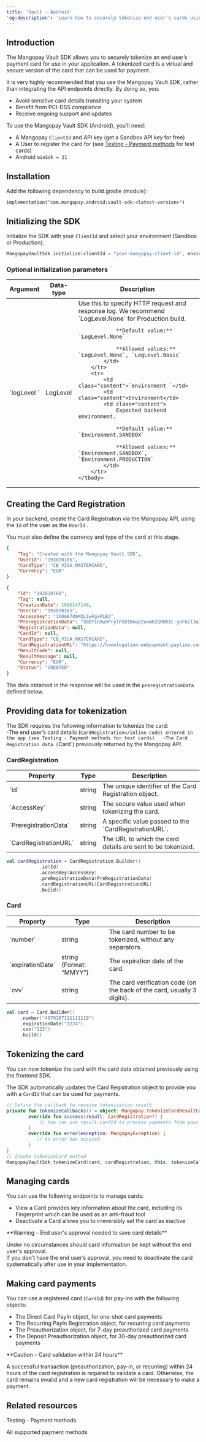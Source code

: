 ```yaml
---
title: 'Vault - Android'  
'og:description': 'Learn how to securely tokenize end user’s cards using the Mangopay Vault SDK for Android.'  
---
```


## Introduction  

The Mangopay Vault SDK allows you to securely tokenize an end user’s payment card for use in your application. A tokenized card is a virtual and secure version of the card that can be used for payment.  

It is very highly recommended that you use the Mangopay Vault SDK, rather than integrating the API endpoints directly. By doing so, you:  
- Avoid sensitive card details transiting your system  
- Benefit from PCI-DSS compliance  
- Receive ongoing support and updates  

<Info>  

To use the Mangopay Vault SDK (Android), you’ll need:  
- A Mangopay `ClientId` and API key (get a Sandbox API key for free)  
- A User to register the card for (see [Testing - Payment methods](/testing/payment-methods) for test cards)  
- Android `minSdk = 21`
</Info>  

## Installation  

Add the following dependency to build.gradle (module):   
```shell Installation
implementation("com.mangopay.android:vault-sdk:<latest-version>")
```  

## Initializing the SDK  

Initialize the SDK with your `ClientId` and select your environment (Sandbox or Production).  
```kotlin Initialization
MangopayVaultSdk.initialize(clientId = "your-mangopay-client-id", environment = MangopayEnvironment.SANDBOX)
```  

### Optional initialization parameters

<table>
    <thead>
        <tr>
            <th class="header">Argument</th>
            <th class="header">Data-type</th>
            <th class="header">Description</th>
        </tr>
    </thead>
    <tbody>
        <tr>
            <td class="content">`logLevel `</td>
            <td class="content">LogLevel</td>
            <td class="content">
                Use this to specify HTTP request and response log. We recommend `LogLevel.None` for Production build.

                **Default value:** `LogLevel.None`

                **Allowed values:** `LogLevel.None`, `LogLevel.Basic`
            </td>
        </tr>
        <tr>
            <td class="content">`environment `</td>
            <td class="content">Environment</td>
            <td class="content">
                Expected backend environment.

                **Default value:** `Environment.SANDBOX`

                **Allowed values:** `Environment.SANDBOX`, `Environment.PRODUCTION`
            </td>
        </tr>
    </tbody>
</table>



## Creating the Card Registration  

In your backend, create the Card Registration via the Mangopay API, using the `Id` of the user as the `UserId` .  

You must also define the currency and type of the card at this stage.  
```json 
{
    "Tag": "Created with the Mangopay Vault SDK",
    "UserId": "193020185",
    "CardType": "CB_VISA_MASTERCARD",
    "Currency": "EUR"
}
```  
```json API response
{
    "Id": "193020188",
    "Tag": null,
    "CreationDate": 1686147148,
    "UserId": "193020185",
    "AccessKey": "1X0m87dmM2LiwFgxPLBJ",
    "PreregistrationData": "XBDYiG8w9PrylPS01KmupZunmK2QRHKIC-yUF6il3aIpAnKba1TGkR9VJe5lHjHt2ddFLVXdicolcUIkv_kKEA",
    "RegistrationData": null,
    "CardId": null,
    "CardType": "CB_VISA_MASTERCARD",
    "CardRegistrationURL": "https://homologation-webpayment.payline.com/webpayment/getToken",
    "ResultCode": null,
    "ResultMessage": null,
    "Currency": "EUR",
    "Status": "CREATED"
}
```  

The data obtained in the response will be used in the `preregistrationData` defined below.  

## Providing data for tokenization  

The SDK requires the following information to tokenize the card:  
-The end user’s card details (`CardRegistration</inline-code) entered in the app (see Testing - Payment methods for test cards)  
-The Card Registration data (`Card`) previously returned by the Mangopay API  

### CardRegistration

<table>
    <thead>
        <tr>
            <th class="header">Property</th>
            <th class="header">Type</th>
            <th class="header">Description</th>
        </tr>
    </thead>
    <tbody>
        <tr>
            <td class="content">`Id`</td>
            <td class="content">string</td>
            <td class="content">The unique identifier of the Card Registration object.</td>
        </tr>
        <tr>
            <td class="content">`AccessKey`</td>
            <td class="content">string</td>
            <td class="content">The secure value used when tokenizing the card.</td>
        </tr>
        <tr>
            <td class="content">`PreregistrationData`</td>
            <td class="content">string</td>
            <td class="content">A specific value passed to the `CardRegistrationURL`.</td>
        </tr>
        <tr>
            <td class="content">`CardRegistrationURL`</td>
            <td class="content">string</td>
            <td class="content">The URL to which the card details are sent to be tokenized.</td>
        </tr>
    </tbody>
</table>

```kotlin CardRegistration
val cardRegistration = CardRegistration.Builder()
            .id(Id)
            .accessKey(AccessKey)
            .preRegistrationData(PreRegistrationData)
            .cardRegistrationURL(CardRegistrationURL)
            .build()
```  

### Card

<table>
    <thead>
        <tr>
            <th class="header">Property</th>
            <th class="header">Type</th>
            <th class="header">Description</th>
        </tr>
    </thead>
    <tbody>
        <tr>
            <td class="content">`number`</td>
            <td class="content">string</td>
            <td class="content">The card number to be tokenized, without any separators.</td>
        </tr>
        <tr>
            <td class="content">`expirationDate`</td>
            <td class="content">string (Format: “MMYY”)</td>
            <td class="content">The expiration date of the card.</td>
        </tr>
        <tr>
            <td class="content">`cvv`</td>
            <td class="content">string</td>
            <td class="content">The card verification code (on the back of the card, usually 3 digits).</td>
        </tr>
    </tbody>
</table>

```kotlin Card
val card = Card.Builder()
     .number("4970107111111119")
     .expirationDate("1224")
     .cvv("123")
     .build()
```  

## Tokenizing the card  

You can now tokenize the card with the card data obtained previously using the frontend SDK.  

The SDK automatically updates the Card Registration object to provide you with a `CardId` that can be used for payments.   
```kotlin TokenizeCard
// Define the callback to receive tokenization result
private fun tokenizeCallbacks() = object: Mangopay.TokenizeCardResultCallback{
        override fun success(result: CardRegistration?) {
            // You can use result.cardId to process payments from your backend
        }
        override fun error(exception: MangopayException) {
           // An error has occured
        }
}
// Invoke tokenizeCard method
MangopayVaultSdk.tokenizeCard(card, cardRegistration, this, tokenizeCallbacks())
```  

## Managing cards  

You can use the following endpoints to manage cards:  
- View a Card provides key information about the card, including its Fingerprint which can be used as an anti-fraud tool  
- Deactivate a Card allows you to irreversibly set the card as inactive  

<Warning>  
**Warning – End user's approval needed to save card details** 
  
Under no circumstances should card information be kept without the end user's approval.   
If you don’t have the end user’s approval, you need to deactivate the card systematically after use in your implementation.  
</Warning>  

## Making card payments  

You can use a registered card (`CardId`) for pay-ins with the following objects:   
- The Direct Card PayIn object, for one-shot card payments  
- The Recurring PayIn Registration object, for recurring card payments  
- The Preauthorization object, for 7-day preauthorized card payments  
- The Deposit Preauthorization object, for 30-day preauthorized card payments  

<Warning>  
**Caution – Card validation within 24 hours** 
  
A successful transaction (preauthorization, pay-in, or recurring) within 24 hours of the card registration is required to validate a card. Otherwise, the card remains invalid and a new card registration will be necessary to make a payment.  
</Warning>  

## Related resources  

<Card title="Article">Testing - Payment methods</Card>  

<Card title="Article">All supported payment methods</Card>